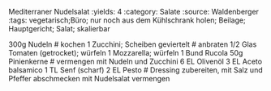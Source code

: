 Mediterraner Nudelsalat
:yields: 4
:category: Salate
:source: Waldenberger
:tags: vegetarisch;Büro; nur noch aus dem Kühlschrank holen; Beilage; Hauptgericht; Salat; skalierbar

300g Nudeln
# kochen
1 Zucchini; Scheiben geviertelt
# anbraten
1/2 Glas Tomaten (getrocket); würfeln
1 Mozzarella; würfeln
1 Bund Rucola
50g Pinienkerne
# vermengen mit Nudeln und Zucchini
6 EL Olivenöl
3 EL Aceto balsamico
1 TL Senf (scharf)
2 EL Pesto
# Dressing zubereiten, mit Salz und Pfeffer abschmecken
  mit Nudelsalat vermengen
